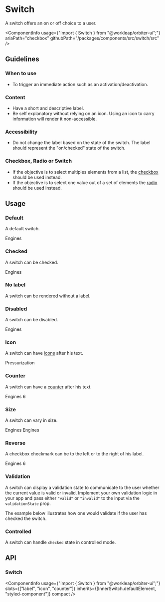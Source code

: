 
<Meta
    title="Components/Switch"
    id="switch"
/>

# Switch

<Tagline>A switch offers an on or off choice to a user.</Tagline>

<ComponentInfo
    usage={"import { Switch } from \"@workleap/orbiter-ui\";"}
    ariaPath="checkbox"
    githubPath="/packages/components/src/switch/src"
/>

## Guidelines

### When to use

- To trigger an immediate action such as an activation/deactivation.

### Content

- Have a short and descriptive label.
- Be self explanatory without relying on an icon. Using an icon to carry information will render it non-accessible.

### Accessibility

- Do not change the label based on the state of the switch. The label should represent the "on/checked" state of the switch.

### Checkbox, Radio or Switch

- If the objective is to select multiples elements from a list, the [checkbox](?path=/docs/checkbox--default-story) should be used instead.
- If the objective is to select one value out of a set of elements the [radio](?path=/docs/radio--default-story) should be used instead.

## Usage

### Default

A default switch.

<Preview>
    <Story name="default">
        <Switch>Engines</Switch>
    </Story>
</Preview>

### Checked

A switch can be checked.

<Preview>
    <Story name="checked">
        <Switch defaultChecked>Engines</Switch>
    </Story>
</Preview>

### No label

A switch can be rendered without a label.

<Preview>
    <Story name="no label">
        <Switch aria-label="Engines" />
    </Story>
</Preview>

### Disabled

A switch can be disabled.

<Preview>
    <Story name="disabled">
        <Switch disabled>Engines</Switch>
    </Story>
</Preview>

### Icon

A switch can have [icons](?path=/docs/icon-gallery--page) after his text.

<Preview>
    <Story name="icon">
        <Switch>
            <Text>Pressurization</Text>
            <PlaceholderMajorIcon />
        </Switch>
    </Story>
</Preview>

### Counter

A switch can have a [counter](?path=/docs/counter--default-story) after his text.

<Preview>
    <Story name="counter">
        <Switch>
            <Text>Engines</Text>
            <Counter>6</Counter>
        </Switch>
    </Story>
</Preview>

### Size

A switch can vary in size.

<Preview>
    <Story name="size">
        <Inline alignY="center">
            <Switch size="sm">Engines</Switch>
            <Switch>Engines</Switch>
        </Inline>
    </Story>
</Preview>

### Reverse

A checkbox checkmark can be to the left or to the right of his label.

<Preview>
    <Story name="reverse">
        <Switch reverse>
            <PlaceholderMajorIcon />
            <Text>Engines</Text>
            <Counter variant="divider">6</Counter>
        </Switch>
    </Story>
</Preview>

### Validation

A switch can display a validation state to communicate to the user whether the current value is valid or invalid. Implement your own validation logic in your app and pass either `"valid"` or `"invalid"` to the input via the `validationState` prop.

The example below illustrates how one would validate if the user has checked the switch.

<Preview filePath="/switch/docs/CheckedValidation" />

### Controlled

A switch can handle `checked` state in controlled mode.

<Preview filePath="/switch/docs/ControlledSwitch" />

## API

### Switch

<ComponentInfo
    usage={"import { Switch } from \"@workleap/orbiter-ui\";"}
    slots={["label", "icon", "counter"]}
    inherits={[InnerSwitch.defaultElement, "styled-component"]}
    compact
/>

<ArgsTable of={InnerSwitch} sort="alpha"/>

